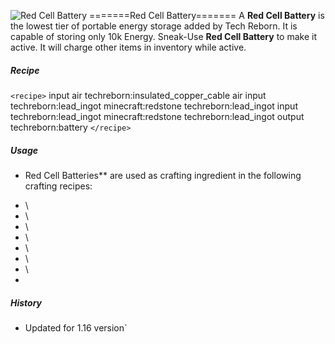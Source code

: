 ![Red Cell Battery](/mods/techreborn/red_cell_battery.png)
=======Red Cell Battery======= A **Red Cell Battery** is the lowest
tier of portable energy storage added by Tech Reborn. It is capable of
storing only 10k Energy. Sneak-Use **Red Cell Battery** to make it
active. It will charge other items in inventory while active.

##### Recipe

`<recipe>` input air techreborn:insulated_copper_cable air input
techreborn:lead_ingot minecraft:redstone techreborn:lead_ingot input
techreborn:lead_ingot minecraft:redstone techreborn:lead_ingot output
techreborn:battery `</recipe>`

##### Usage

- Red Cell Batteries** are used as crafting ingredient in the
        following crafting recipes:

* <Mcitem id="techreborn:battery_box"/>\
* <Mcitem id="techreborn:basic_chainsaw"/>\
* <Mcitem id="techreborn:basic_drill"/>\
* <Mcitem id="techreborn:basic_jackhammer"/>\
* <Mcitem id="techreborn:electric_treetap"/>\
* <Mcitem id="techreborn:rockcutter"/>\
* <Mcitem id="techreborn:energy_storage_upgrade"/>\
* <Mcitem id="techreborn:generator"/>

##### History

* Updated for 1.16 version`
